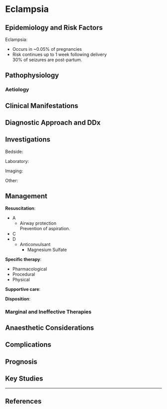 # Eclampsia {#sec-eclampsia}


## Epidemiology and Risk Factors

Eclampsia:

* Occurs in ~0.05% of pregnancies
* Risk continues up to 1 week following delivery\
30% of seizures are post-partum.



## Pathophysiology

### Aetiology

## Clinical Manifestations

## Diagnostic Approach and DDx

## Investigations

Bedside:

Laboratory:

Imaging:

Other:

## Management

**Resuscitation**:\

* A
	* Airway protection  
	Prevention of aspiration.
* C
* D
	* Anticonvulsant  
		* Magnesium Sulfate

**Specific therapy**:

* Pharmacological
* Procedural
* Physical

**Supportive care**:

**Disposition**:

### Marginal and Ineffective Therapies

## Anaesthetic Considerations

## Complications

## Prognosis

## Key Studies


---

## References